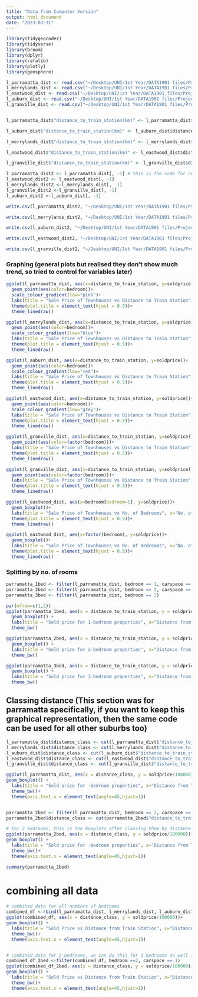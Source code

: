 ```yaml
---
title: "Data from Computer Version"
output: html_document
date: "2023-03-31"
---
```

```r
library(tidygeocoder)
library(tidyverse)
library(broom)
library(dplyr)
library(rafalib)
library(plotly)
library(geosphere)
```

```r
l_parramatta_dist <- read.csv("~/Desktop/UNI/1st Year/DATA1901 files/Project/Project 2/Long Lat Suburb Data/l_parramatta_houseprice.csv")
l_merrylands_dist <- read.csv("~/Desktop/UNI/1st Year/DATA1901 files/Project/Project 2/Long Lat Suburb Data/l_merrylands_houseprice.csv")
l_eastwood_dist <- read.csv("~/Desktop/UNI/1st Year/DATA1901 files/Project/Project 2/Long Lat Suburb Data/l_eastwood_houseprice.csv")
l_auburn_dist <- read.csv("~/Desktop/UNI/1st Year/DATA1901 files/Project/Project 2/Long Lat Suburb Data/l_auburn_houseprice.csv")
l_granville_dist <- read.csv("~/Desktop/UNI/1st Year/DATA1901 files/Project/Project 2/Long Lat Suburb Data/l_granville_houseprice.csv")


l_parramatta_dist$"distance_to_train_station(km)" <- l_parramatta_dist$distance_to_train_station/1000

l_auburn_dist$"distance_to_train_station(km)" <- l_auburn_dist$distance_to_train_station/1000

l_merrylands_dist$"distance_to_train_station(km)" <- l_merrylands_dist$distance_to_train_station/1000

l_eastwood_dist$"distance_to_train_station(km)" <- l_eastwood_dist$distance_to_train_station/1000

l_granville_dist$"distance_to_train_station(km)" <- l_granville_dist$distance_to_train_station/1000

l_parramatta_dist2 <- l_parramatta_dist[, -1] # this is the code for removing that extra row of index 
l_eastwood_dist2 <- l_eastwood_dist[, -1]
l_merrylands_dist2 <-l_merrylands_dist[, -1]
l_granville_dist2 <-l_granville_dist[, -1]
l_auburn_dist2 <-l_auburn_dist[, -1]

write.csv(l_parramatta_dist2, "~/Desktop/UNI/1st Year/DATA1901 files/Project/Project 2/Long Lat Dist Suburb Data/l_parramatta_houseprice.csv", row.names=TRUE)

write.csv(l_merrylands_dist2, "~/Desktop/UNI/1st Year/DATA1901 files/Project/Project 2/Long Lat Dist Suburb Data/l_merrylands_houseprice.csv", row.names=TRUE)

write.csv(l_auburn_dist2, "~/Desktop/UNI/1st Year/DATA1901 files/Project/Project 2/Long Lat Dist Suburb Data/l_auburn_houseprice.csv", row.names=TRUE)

write.csv(l_eastwood_dist2, "~/Desktop/UNI/1st Year/DATA1901 files/Project/Project 2/Long Lat Dist Suburb Data/l_eastwood_houseprice.csv", row.names=TRUE)

write.csv(l_granville_dist2, "~/Desktop/UNI/1st Year/DATA1901 files/Project/Project 2/Long Lat Dist Suburb Data/l_granville_houseprice.csv", row.names=TRUE)
```

### Graphing (general plots but realised they don't show much trend, so tried to control for variables later)
```r
ggplot(l_parramatta_dist, aes(x=distance_to_train_station, y=soldprice))+
  geom_point(aes(color=bedroom))+
  scale_colour_gradient(low="pink")+
  labs(title = "Sale Price of Townhouses vs Distance to Train Station", x="Distance to Local Train Station (m)", y="Sale Price ($)")+
  theme(plot.title = element_text(hjust = 0.5))+
  theme_linedraw()

ggplot(l_merrylands_dist, aes(x=distance_to_train_station, y=soldprice))+
  geom_point(aes(color=bedroom))+
  scale_colour_gradient(low="blue")+
  labs(title = "Sale Price of Townhouses vs Distance to Train Station", x="Distance to Local Train Station (m)", y="Sale Price ($)")+
  theme(plot.title = element_text(hjust = 0.5))+
  theme_linedraw()

ggplot(l_auburn_dist, aes(x=distance_to_train_station, y=soldprice))+
  geom_point(aes(color=bedroom))+
  scale_colour_gradient(low="red")+
  labs(title = "Sale Price of Townhouses vs Distance to Train Station", x="Distance to Local Train Station (m)", y="Sale Price ($)")+
  theme(plot.title = element_text(hjust = 0.5))+
  theme_linedraw()

ggplot(l_eastwood_dist, aes(x=distance_to_train_station, y=soldprice))+
  geom_point(aes(color=bedroom))+
  scale_colour_gradient(low="grey")+
  labs(title = "Sale Price of Townhouses vs Distance to Train Station", x="Distance to Local Train Station (m)", y="Sale Price ($)")+
  theme(plot.title = element_text(hjust = 0.5))+
  theme_linedraw()

ggplot(l_granville_dist, aes(x=distance_to_train_station, y=soldprice))+
  geom_point(aes(color=factor(bedroom)))+
  labs(title = "Sale Price of Townhouses vs Distance to Train Station", x="Distance to Local Train Station (m)", y="Sale Price ($)")+
  theme(plot.title = element_text(hjust = 0.5))+
  theme_linedraw()

ggplot(l_granville_dist, aes(x=distance_to_train_station, y=soldprice))+
  geom_point(aes(color=factor(bedroom)))+
  labs(title = "Sale Price of Townhouses vs Distance to Train Station", x="Distance to Local Train Station (m)", y="Sale Price ($)")+
  theme(plot.title = element_text(hjust = 0.5))+
  theme_linedraw()
```


```r
ggplot(l_eastwood_dist, aes(x=bedroom[bedroom=1], y=soldprice))+
  geom_boxplot()+
  labs(title = "Sale Price of Townhouses vs No. of Bedrooms", x="No. of Bedrooms", y="Sale Price ($)")+
  theme(plot.title = element_text(hjust = 0.5))+
  theme_linedraw()

ggplot(l_eastwood_dist, aes(x=factor(bedroom), y=soldprice))+
  geom_boxplot()+
  labs(title = "Sale Price of Townhouses vs No. of Bedrooms", x="No. of Bedrooms", y="Sale Price ($)")+
  theme(plot.title = element_text(hjust = 0.5))+
  theme_linedraw()
```

### Splitting by no. of rooms
```r
parramatta_1bed <- filter(l_parramatta_dist, bedroom == 1, carspace == 1)
parramatta_2bed <- filter(l_parramatta_dist, bedroom == 2, carspace == 1)
parramatta_3bed <- filter(l_parramatta_dist, bedroom == 3)

par(mfrow=c(1,2))
ggplot(parramatta_1bed, aes(x = distance_to_train_station, y = soldprice/100000)) +
  geom_boxplot() +
  labs(title = "Sold price for 1-bedroom properties", x="Distance from Train Station(m)", y="Selling Price (x$100000)")+
  theme_bw()

ggplot(parramatta_2bed, aes(x = distance_to_train_station, y = soldprice/100000)) +
  geom_boxplot() +
  labs(title = "Sold price for 2-bedroom properties", x="Distance from Train Station(m)", y="Selling Price (x$100000)")+
  theme_bw()

ggplot(parramatta_3bed, aes(x = distance_to_train_station, y = soldprice/100000)) +
  geom_boxplot() +
  labs(title = "Sold price for 3-bedroom properties", x="Distance from Train Station(m)", y="Selling Price (x$100000)")+
  theme_bw()

```

## Classing distance (This section was for parramatta specifically, if you want to keep this graphical representation, then the same code can be used for all other suburbs too)
```r
l_parramatta_dist$distance_class <- cut(l_parramatta_dist$"distance_to_train_station(km)",breaks=c(0,0.250,0.500,0.750,1.000,1.250,1.500,1.750,2.000,2.250,2.500,3.000,3.250,3.500,3.750, 4.000))
l_merrylands_dist$distance_class <- cut(l_merrylands_dist$"distance_to_train_station(km)",breaks=c(0,0.250,0.500,0.750,1.000,1.250,1.500,1.750,2.000,2.250,2.500, 3.000,3.250,3.500,3.750, 4.000))
l_auburn_dist$distance_class <- cut(l_auburn_dist$"distance_to_train_station(km)",breaks=c(0,0.250,0.500,0.750,1.000,1.250,1.500,1.750,2.000,2.250,2.500,3.000,3.250,3.500,3.750, 4.000))
l_eastwood_dist$distance_class <- cut(l_eastwood_dist$"distance_to_train_station(km)",breaks=c(0,0.250,0.500,0.750,1.000,1.250,1.500,1.750,2.000,2.250,2.500,3.000,3.250,3.500,3.750, 4.000))
l_granville_dist$distance_class <- cut(l_granville_dist$"distance_to_train_station(km)",breaks=c(0,0.250,0.500,0.750,1.000,1.250,1.500,1.750,2.000,2.250,2.500,3.000,3.250,3.500,3.750, 4.000))

ggplot(l_parramatta_dist, aes(x = distance_class, y = soldprice/100000))+
geom_boxplot() +
  labs(title = "Sold price for -bedroom properties", x="Distance from Train Station(m)", y="Selling Price (x$100000)")+
  theme_bw()+
  theme(axis.text.x = element_text(angle=45,hjust=1))


parramatta_2bed <- filter(l_parramatta_dist, bedroom == 2, carspace == 1)
parramatta_2bed$distance_class <- cut(parramatta_2bed$"distance_to_train_station(km)",breaks=c(0,0.250,0.500,0.750,1.000,1.250,1.500,1.750,2.000,2.250,2.500))

# for 2 bedrooms, this is the boxplots after classing them by distance 
ggplot(parramatta_2bed, aes(x = distance_class, y = soldprice/100000))+
geom_boxplot() +
  labs(title = "Sold price for -bedroom properties", x="Distance from Train Station(m)", y="Selling Price (x$100000)")+
  theme_bw()+
  theme(axis.text.x = element_text(angle=45,hjust=1))

summary(parramatta_2bed)
```

# combining all data 
```r
# combined data for all numbers of bedrooms
combined_df <-rbind(l_parramatta_dist, l_merrylands_dist, l_auburn_dist, l_granville_dist, l_granville_dist)
ggplot(combined_df, aes(x = distance_class, y = soldprice/100000))+
geom_boxplot() +
  labs(title = "Sold Price vs Distance from Train Station", x="Distance from Train Station(km)", y="Selling Price (x$100000)")+
  theme_bw()+
  theme(axis.text.x = element_text(angle=45,hjust=1))


# combined data for 2 bedrooms, we can do this for 3 bedrooms as well if you'd like
combined_df_2bed <-filter(combined_df, bedroom ==2, carspace == 1)
ggplot(combined_df_2bed, aes(x = distance_class, y = soldprice/100000))+
geom_boxplot() +
  labs(title = "Sold Price vs Distance from Train Station", x="Distance from Train Station(km)", y="Selling Price (x$100000)")+
  theme_bw()+
  theme(axis.text.x = element_text(angle=45,hjust=1))
```


